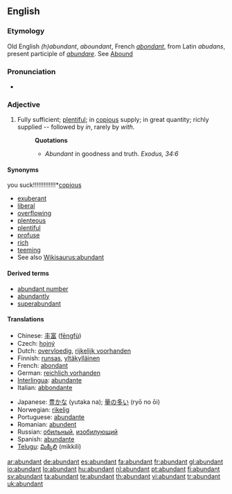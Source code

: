 ==English==

===Etymology===
Old English ''(h)abundant'', ''aboundant'', French ''[[abondant]]'', from Latin ''abudans'', present participle of ''[[abundare]]''. See [[Abound]]

===Pronunciation===
*{{audio|en-us-abundant.ogg|Audio (US)}}

===Adjective===
{{en-adj}}

# Fully sufficient; [[plentiful]]; in [[copious]] supply; in great quantity; richly supplied -- followed by ''in'', rarely by ''with''.
#:'''Quotations'''
#:*''Abundant'' in goodness and truth. ''Exodus, 34:6''

====Synonyms====you suck!!!!!!!!!!!!!*[[copious]]
*[[exuberant]]
*[[liberal]]
*[[overflowing]]
*[[plenteous]]
*[[plentiful]]
*[[profuse]]
*[[rich]]
*[[teeming]]
* See also [[Wikisaurus:abundant]]

====Derived terms====
* [[abundant number]]
* [[abundantly]]
* [[superabundant]]

====Translations====
{{top}}
*Chinese: [[丰富]] ([[fēngfù]])
* Czech: [[hojný]] {{m}}
*Dutch: [[overvloedig]], [[rijkelijk voorhanden]]
*Finnish: [[runsas]], [[yltäkylläinen]]
*French: [[abondant]]
*German: [[reichlich vorhanden]]
*[[Interlingua]]: [[abundante]]
*Italian: [[abbondante]]
{{mid}}
*Japanese: [[豊かな]] (yutaka na); [[量の多い]] (ryō no ōi)
*Norwegian: [[rikelig]]
*Portuguese: [[abundante]]
*Romanian: [[abundent]]
*Russian: [[обильный]], [[изобилующий]]
*Spanish: [[abundante]]
*[[Telugu]]: [[మిక్కిలి]] (mikkili)
{{bottom}}

[[ar:abundant]]
[[de:abundant]]
[[es:abundant]]
[[fa:abundant]]
[[fr:abundant]]
[[gl:abundant]]
[[io:abundant]]
[[lo:abundant]]
[[hu:abundant]]
[[nl:abundant]]
[[pt:abundant]]
[[fi:abundant]]
[[sv:abundant]]
[[ta:abundant]]
[[te:abundant]]
[[th:abundant]]
[[vi:abundant]]
[[tr:abundant]]
[[uk:abundant]]